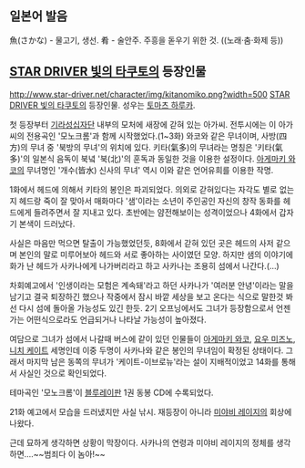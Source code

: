 == 일본어 발음 ==
魚(さかな) - 물고기, 생선.
肴 - 술안주. 주흥을 돋우기 위한 것. ((노래·춤·화제 등)) 

== [[STAR DRIVER 빛의 타쿠토]]의 등장인물 ==
http://www.star-driver.net/character/img/kitanomiko.png?width=500
[[STAR DRIVER 빛의 타쿠토]]의 등장인물. 성우는 [[토마츠 하루카]].

첫 등장부터 [[기라성십자단]] 내부의 모처에 새장에 갇혀 있는 아가씨. 전투시에는 이 아가씨의 전용곡인 '모노크롬'과 함께 시작했었다.(1~3화) 와코와 같은 무녀이며, 사방(四方)의 무녀 중 '북방의 무녀'의 위치에 있다. 키타(氣多)의 무녀라는 명칭은 '키타(氣多)'의 일본식 음독이 북녘 '북(北)'의 훈독과 동일한 것을 이용한 설정이다. [[아게마키 와코]]의 무녀명인 '개수(皆水) 신사의 무녀' 역시 이와 같은 언어유희를 이용한 작명.

1화에서 헤드에 의해서 키타의 봉인은 파괴되었다. 의외로 갇혀있다는 자각도 별로 없는지 헤드랑 죽이 잘 맞아서 매화마다 '샘'이라는 소년이 주인공인 자신의 창작 동화를 헤드에게 들려주면서 잘 지내고 있다. 초반에는 얌전해보이는 성격이었으나 4화에서 갑자기 본색이 드러났다.

사실은 마음만 먹으면 탈출이 가능했었던듯, 8화에서 갇혀 있던 곳은 헤드의 사저 같으며 본인의 말로 미루어보아 헤드와 서로 좋아하는 사이였던 모양. 하지만 샘의 이야기에 화가 난 헤드가 사카나에게 나가버리라고 하고 사카나는 조용히 섬에서 나간다.(…)

차회예고에서 '인생이라는 모험은 계속돼'라고 하던 사카나가 '여러분 안녕'이라는 말을 남기고 결국 퇴장하긴 했으나 작중에서 잠시 바깥 세상을 보고 온다는 식으로 말한것 봐선 다시 섬에 돌아올 가능성도 있긴 한듯. 2기 오프닝에서도 그녀가 등장함으로서 언젠가는 어떤식으로라도 언급되거나 나타날 가능성이 높아졌다.

여담으로 그녀가 섬에서 나갈때 버스에 같이 있던 인물들이 [[아게마키 와코]], [[요우 미즈노]], [[니치 케이트]] 세명인데 이중 두명이 사카나와 같은 봉인의 무녀임이 확정된 상태이다. 그래서 마지막 남은 동쪽의 무녀가 '케이트-이브로뉴'라는 설이 지배적이었고 14화를 통해서 사실인 것으로 확인되었다.

테마곡인 '모노크롬'이 [[블루레이]]판 1권 동봉 CD에 수록되었다.

21화 예고에서 모습을 드러냈지만 사실 낚시. 재등장이 아니라 [[미야비 레이지]]의 회상에 나왔다.

근데 묘하게 생각하면 상황이 막장이다. 사카나의 연령과 미야비 레이지의 정체를 생각하면….~~범죄다 이 놈아!~~
